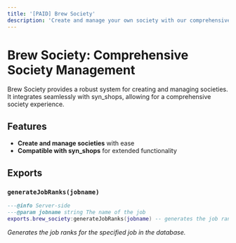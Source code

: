 ```yaml
---
title: '[PAID] Brew Society'
description: 'Create and manage your own society with our comprehensive society system. Compatible with syn_shops to use the society features.'
---
```


# Brew Society: Comprehensive Society Management

Brew Society provides a robust system for creating and managing societies. It integrates seamlessly with syn_shops, allowing for a comprehensive society experience.

## Features

- **Create and manage societies** with ease
- **Compatible with syn_shops** for extended functionality

## Exports

### `generateJobRanks(jobname)`

```lua
---@info Server-side
---@param jobname string The name of the job
exports.brew_society:generateJobRanks(jobname) -- generates the job ranks in database for the specified job
```
*Generates the job ranks for the specified job in the database.*
